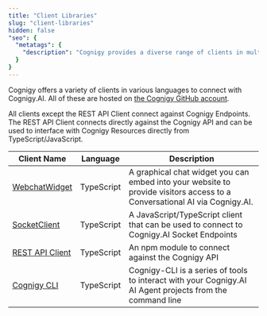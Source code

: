 ```yaml
---
title: "Client Libraries"
slug: "client-libraries"
hidden: false
"seo": {
  "metatags": {
    "description": "Cognigy provides a diverse range of clients in multiple languages to seamlessly connect with Cognigy.AI. These clients are available on Cognigy GitHub account."
  }
}
---
```


Cognigy offers a variety of clients in various languages to connect with Cognigy.AI. All of these are hosted on [the Cognigy GitHub account](https://github.com/Cognigy).

All clients except the REST API Client connect against Cognigy Endpoints. The REST API Client connects directly against the Cognigy API and can be used to interface with Cognigy Resources directly from TypeScript/JavaScript.

| Client Name                                                               | Language   | Description                                                                                                               |
|---------------------------------------------------------------------------|------------|---------------------------------------------------------------------------------------------------------------------------|
| [WebchatWidget](https://github.com/Cognigy/WebchatWidget)                 | TypeScript | A graphical chat widget you can embed into your website to provide visitors access to a Conversational AI via Cognigy.AI. |
| [SocketClient](https://github.com/Cognigy/SocketClient)                   | TypeScript | A JavaScript/TypeScript client that can be used to connect to Cognigy.AI Socket Endpoints                                 |
| [REST API Client](https://www.npmjs.com/package/@cognigy/rest-api-client) | TypeScript | An npm module to connect against the Cognigy API                                                                          |
| [Cognigy CLI](https://github.com/Cognigy/Cognigy-CLI)                     | TypeScript | Cognigy-CLI is a series of tools to interact with your Cognigy.AI AI Agent projects from the command line                 |